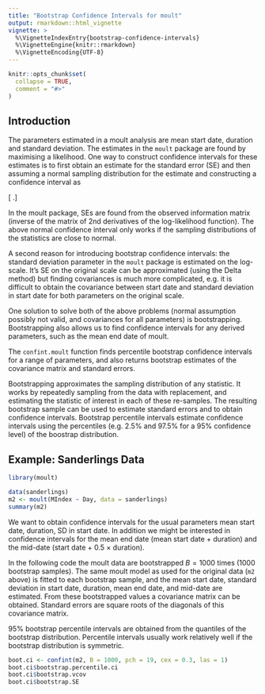 ```yaml
---
title: "Bootstrap Confidence Intervals for moult"
output: rmarkdown::html_vignette
vignette: >
  %\VignetteIndexEntry{bootstrap-confidence-intervals}
  %\VignetteEngine{knitr::rmarkdown}
  %\VignetteEncoding{UTF-8}
---
```


```r
knitr::opts_chunk$set(
  collapse = TRUE,
  comment = "#>"
)
```


## Introduction

The parameters estimated in a moult analysis are mean start date, duration and standard deviation. The estimates in the `moult` package are found by maximising a likelihood. One way to construct confidence intervals for these estimates is to first obtain an estimate for the standard error (SE) and then assuming a normal sampling distribution for the estimate and constructing a confidence interval as 

\[\mbox{estimate} \pm 1.96 \times \mbox{SE(estimate)}.\]

In the moult package, SEs are found from the observed information matrix (inverse of the matrix of 2nd derivatives of the log-likelihood function). The above normal confidence interval only works if the sampling distributions of the statistics are close to normal. 

A second reason for introducing bootstrap confidence intervals: the standard deviation parameter in the `moult` package is estimated on the log-scale. It's SE on the original scale can be approximated (using the Delta method) but finding covariances is much more complicated, e.g. it is difficult to obtain the covariance between start date and standard deviation in start date for both parameters on the original scale. 

One solution to solve both of the above problems (normal assumption possibly not valid, and covariances for all parameters) is bootstrapping. Bootstrapping also allows us to find confidence intervals for any derived parameters, such as the mean end date of moult. 

The `confint.moult` function finds percentile bootstrap confidence intervals for a range of parameters, and also returns bootstrap estimates of the covariance matrix and standard errors. 

Bootstrapping approximates the sampling distribution of any statistic. It works by repeatedly sampling from the data with replacement, and estimating the statistic of interest in each of these re-samples. The resulting bootstrap sample can be used to estimate standard errors and to obtain confidence intervals. Bootstrap percentile intervals estimate confidence intervals using the percentiles (e.g. 2.5% and 97.5% for a 95% confidence level) of the boostrap distribution. 

## Example: Sanderlings Data

```r
library(moult)

data(sanderlings)
m2 <- moult(MIndex ~ Day, data = sanderlings) 
summary(m2)
```

We want to obtain confidence intervals for the usual parameters mean start date, duration, SD in start date. In addition we might be interested in confidence intervals for the mean end date (mean start date + duration) and the mid-date (start date + 0.5 $\times$ duration). 

In the following code the moult data are bootstrapped $B = 1000$ times (1000 bootstrap samples). The same moult model as used for the original data (`m2` above) is fitted to each bootstrap sample, and the mean start date, standard deviation in start date, duration, mean end date, and mid-date are estimated. From these bootstrapped values a covariance matrix can be obtained. Standard errors are square roots of the diagonals of this covariance matrix. 

95% bootstrap percentile intervals are obtained from the quantiles of the bootstrap distribution. Percentile intervals usually work relatively well if the bootstrap distribution is symmetric. 

```r
boot.ci <- confint(m2, B = 1000, pch = 19, cex = 0.3, las = 1)
boot.ci$bootstrap.percentile.ci
boot.ci$bootstrap.vcov
boot.ci$bootstrap.SE
```







